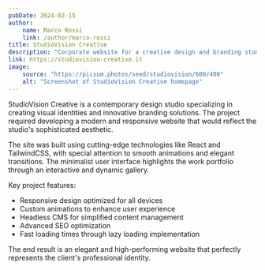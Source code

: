 ```yaml
---
pubDate: 2024-02-15
author:
    name: Marco Rossi
    link: /author/marco-rossi
title: StudioVision Creative
description: "Corporate website for a creative design and branding studio"
link: https://studiovision-creative.it
image:
    source: "https://picsum.photos/seed/studiovision/600/400"
    alt: "Screenshot of StudioVision Creative homepage"
---
```


StudioVision Creative is a contemporary design studio specializing in creating visual identities and innovative branding solutions. The project required developing a modern and responsive website that would reflect the studio's sophisticated aesthetic.

The site was built using cutting-edge technologies like React and TailwindCSS, with special attention to smooth animations and elegant transitions. The minimalist user interface highlights the work portfolio through an interactive and dynamic gallery.

Key project features:
- Responsive design optimized for all devices
- Custom animations to enhance user experience
- Headless CMS for simplified content management
- Advanced SEO optimization
- Fast loading times through lazy loading implementation

The end result is an elegant and high-performing website that perfectly represents the client's professional identity.
